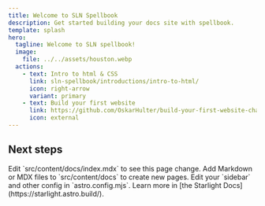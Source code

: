 ```yaml
---
title: Welcome to SLN Spellbook
description: Get started building your docs site with spellbook.
template: splash
hero:
  tagline: Welcome to SLN spellbook!
  image:
    file: ../../assets/houston.webp
  actions:
    - text: Intro to html & CSS
      link: sln-spellbook/introductions/intro-to-html/
      icon: right-arrow
      variant: primary
    - text: Build your first website
      link: https://github.com/OskarHulter/build-your-first-website-challenge
      icon: external
---
```


## Next steps

<CardGrid stagger>
	<Card title="Update content" icon="pencil">
		Edit `src/content/docs/index.mdx` to see this page change.
	</Card>
	<Card title="Add new content" icon="add-document">
		Add Markdown or MDX files to `src/content/docs` to create new pages.
	</Card>
	<Card title="Configure your site" icon="setting">
		Edit your `sidebar` and other config in `astro.config.mjs`.
	</Card>
	<Card title="Read the docs" icon="open-book">
		Learn more in [the Starlight Docs](https://starlight.astro.build/).
	</Card>
</CardGrid>
